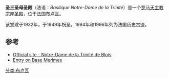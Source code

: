 '''圣三圣母圣殿'''（法语：''Basilique Notre-Dame de la Trinité''）是一个[[罗马天主教|罗马天主教]][[宗座圣殿|宗座圣殿]]，位于法国[[布卢瓦|布卢瓦]]。

该堂建于1932年，于1949年祝圣。1994年和1996年列为法国历史古迹。

== 参考 ==
* [http://www.ndtblois.com Official site - Notre-Dame de la Trinité de Blois] {{Wayback|url=http://www.ndtblois.com/ |date=20201022175609 }}
* [http://www.culture.gouv.fr/public/mistral/merimee_fr?ACTION=CHERCHER&FIELD_1=REF&VALUE_1=IA41000038 Entry on Base Merimee] {{Wayback|url=http://www.culture.gouv.fr/public/mistral/merimee_fr?ACTION=CHERCHER&FIELD_1=REF&VALUE_1=IA41000038 |date=20160307180505 }}
<references />
{{coord|47.5939|N|1.3433|E|source:wikidata|display=title}}
[[分类:布卢瓦|分类:布卢瓦]]